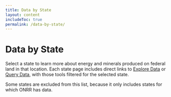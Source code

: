 ```yaml
---
title: Data by State
layout: content
includeToc: true
permalink: /data-by-state/
---
```



# Data by State

Select a state to learn more about energy and minerals produced on federal land in that location. Each state page includes direct links to [Explore Data](https://revenuedata.doi.gov/explore) or  [Query Data](https://revenuedata.doi.gov/query), with those tools filtered for the selected state.


Some states are excluded from this list, because it only includes states for which ONRR has data.


<DatabyStateButtons />
